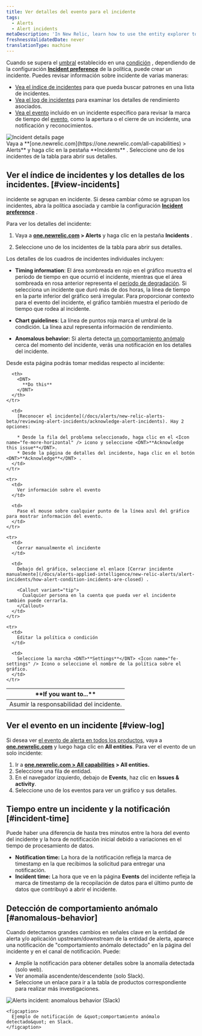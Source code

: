 ```yaml
---
title: Ver detalles del evento para el incidente
tags:
  - Alerts
  - Alert incidents
metaDescription: 'In New Relic, learn how to use the entity explorer to find and review alerts incidents.'
freshnessValidatedDate: never
translationType: machine
---
```


Cuando se supera el [umbral](/docs/alerts/create-alert/set-thresholds/set-thresholds-alert-condition/) establecido en una [condición](/docs/alerts/create-alert/create-alert-condition/alert-conditions/) , dependiendo de la configuración <DNT>**[Incident preference](/docs/alerts/new-relic-alerts/configuring-alert-policies/specify-when-new-relic-creates-incidents)**</DNT> de la política, <InlinePopover type="alerts" />puede crear un incidente. Puedes revisar información sobre incidente de varias maneras:

* [Vea el índice de incidentes](#view-incidents) para que pueda buscar patrones en una lista de incidentes.
* [Vea el log de incidentes](#view-log) para examinar los detalles de rendimiento asociados.
* [Vea el evento](#incident-time) incluido en un incidente específico para revisar la marca de tiempo del [evento](/docs/using-new-relic/welcome-new-relic/get-started/glossary#event), como la apertura o el cierre de un incidente, una notificación y reconocimientos.

<img title="Incident details page" alt="Incident details page" src="/images/alerts_screenshot-full_incident-page.webp" />

<figcaption>
  Vaya a <DNT>**[one.newrelic.com](https://one.newrelic.com/all-capabilities) &gt; Alerts**</DNT> y haga clic en la pestaña <DNT>**Incidents**</DNT> . Seleccione uno de los incidentes de la tabla para abrir sus detalles.
</figcaption>

## Ver el índice de incidentes y los detalles de los incidentes. [#view-incidents]

incidente se agrupan en incidente. Si desea cambiar cómo se agrupan los incidentes, abra la política asociada y cambie la configuración [<DNT>**Incident preference**</DNT>](/docs/alerts/organize-alerts/specify-when-alerts-create-incidents/) .

Para ver los detalles del incidente:

1. Vaya a <DNT>**[one.newrelic.com](https://one.newrelic.com/all-capabilities) &gt; Alerts**</DNT> y haga clic en la pestaña <DNT>**Incidents**</DNT> .

2. Seleccione uno de los incidentes de la tabla para abrir sus detalles.

Los detalles de los cuadros de incidentes individuales incluyen:

* <DNT>**Timing information**</DNT>: El área sombreada en rojo en el gráfico muestra el período de tiempo en que ocurrió el incidente, mientras que el área sombreada en rosa anterior representa el [período de degradación](/docs/using-new-relic/welcome-new-relic/get-started/glossary#degradation-period). Si selecciona un incidente que duró más de dos horas, la línea de tiempo en la parte inferior del gráfico será irregular. Para proporcionar contexto para el evento del incidente, el gráfico también muestra el período de tiempo que rodea al incidente.

* <DNT>**Chart guidelines**</DNT>: La línea de puntos roja marca el umbral de la condición. La línea azul representa información de rendimiento.

* <DNT>**Anomalous behavior:**</DNT> Si alerta detecta [un comportamiento anómalo](#anomalous-behavior) cerca del momento del incidente, verás una notificación en los detalles del incidente.

Desde esta página podrás tomar medidas respecto al incidente:

<table>
  <thead>
    <tr>
      <th width={250}>
        <DNT>
          **If you want to...**
        </DNT>
      </th>

      <th>
        <DNT>
          **Do this**
        </DNT>
      </th>
    </tr>
  </thead>

  <tbody>
    <tr>
      <td>
        Asumir la responsabilidad del incidente.
      </td>

      <td>
        [Reconocer el incidente](/docs/alerts/new-relic-alerts-beta/reviewing-alert-incidents/acknowledge-alert-incidents). Hay 2 opciones:

        * Desde la fila del problema seleccionado, haga clic en el <Icon name="fe-more-horizontal" /> icono y seleccione <DNT>**Acknowledge this issue**</DNT>.
        * Desde la página de detalles del incidente, haga clic en el botón <DNT>**Acknowledge**</DNT> .
      </td>
    </tr>

    <tr>
      <td>
        Ver información sobre el evento
      </td>

      <td>
        Pase el mouse sobre cualquier punto de la línea azul del gráfico para mostrar información del evento.
      </td>
    </tr>

    <tr>
      <td>
        Cerrar manualmente el incidente
      </td>

      <td>
        Debajo del gráfico, seleccione el enlace [Cerrar incidente manualmente](/docs/alerts-applied-intelligence/new-relic-alerts/alert-incidents/how-alert-condition-incidents-are-closed) .

        <Callout variant="tip">
          Cualquier persona en la cuenta que pueda ver el incidente también puede cerrarla.
        </Callout>
      </td>
    </tr>

    <tr>
      <td>
        Editar la política o condición
      </td>

      <td>
        Seleccione la marcha <DNT>**Settings**</DNT> <Icon name="fe-settings" /> Icono o seleccione el nombre de la política sobre el gráfico.
      </td>
    </tr>
  </tbody>
</table>

## Ver el evento en un incidente [#view-log]

Si desea ver [el evento de alerta en todos los productos](/docs/alerts/new-relic-alerts-beta/reviewing-events/review-events-across-products), vaya a <DNT>**[one.newrelic.com](https://one.newrelic.com/all-capabilities)**</DNT> y luego haga clic en <DNT>**All entities**</DNT>. Para ver el evento de un solo incidente:

1. Ir a <DNT>**[one.newrelic.com &gt; All capabilities](https://one.newrelic.com/all-capabilities) &gt; All entities.**</DNT>
2. Seleccione una fila de entidad.
3. En el navegador izquierdo, debajo de <DNT>**Events**</DNT>, haz clic en <DNT>**Issues &amp; activity**</DNT>.
4. Seleccione uno de los eventos para ver un gráfico y sus detalles.

## Tiempo entre un incidente y la notificación [#incident-time]

Puede haber una diferencia de hasta tres minutos entre la hora del evento del incidente y la hora de notificación inicial debido a variaciones en el tiempo de procesamiento de datos.

* <DNT>**Notification time:**</DNT> La hora de la notificación refleja la marca de timestamp en la que recibimos la solicitud para entregar una notificación.
* <DNT>**Incident time:**</DNT> La hora que ve en la página <DNT>**Events**</DNT> del incidente refleja la marca de timestamp de la recopilación de datos para el último punto de datos que contribuyó a abrir el incidente.

## Detección de comportamiento anómalo [#anomalous-behavior]

Cuando detectamos grandes cambios en señales clave en la entidad de alerta y/o aplicación upstream/downstream de la entidad de alerta, aparece una notificación de &quot;comportamiento anómalo detectado&quot; en la página del incidente y en el canal de notificación. Puede:

* Amplíe la notificación para obtener detalles sobre la anomalía detectada (solo web).
* Ver anomalía ascendente/descendente (solo Slack).
* Seleccione un enlace para ir a la tabla de productos correspondiente para realizar más investigaciones.

<CollapserGroup>
  <Collapser id="slack-notification" title="Alerta notificación en Slack">
    <img title="Alerts incident: anomalous behavior (Slack)" alt="Alerts incident: anomalous behavior (Slack)" src="/images/alerts_screenshot-full_incident-context-in-slack.webp" />

    <figcaption>
      Ejemplo de notificación de &quot;comportamiento anómalo detectado&quot; en Slack.
    </figcaption>
  </Collapser>
</CollapserGroup>